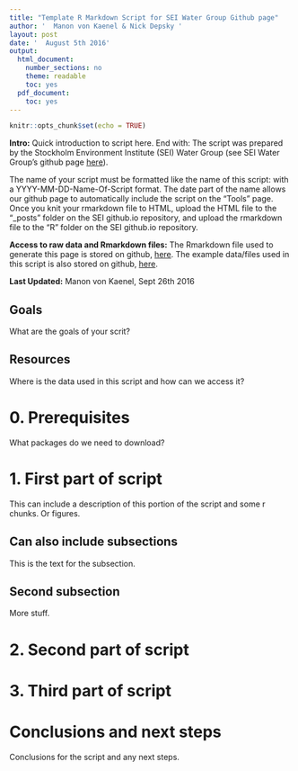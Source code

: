 ---
title: "Template R Markdown Script for SEI Water Group Github page"
author: '  Manon von Kaenel & Nick Depsky '
layout: post
date: '  August 5th 2016'
output:
  html_document:
    number_sections: no
    theme: readable
    toc: yes
  pdf_document:
    toc: yes
---

```{r setup, include=FALSE}
knitr::opts_chunk$set(echo = TRUE)
```
 
**Intro:** Quick introduction to script here. End with: The script was prepared by the Stockholm Environment Institute (SEI) Water Group (see SEI Water Group's github page [here](https://seiwater.github.io/)).

The name of your script must be formatted like the name of this script: with a YYYY-MM-DD-Name-Of-Script format. The date part of the name allows our github page to automatically include the script on the "Tools" page. Once you knit your rmarkdown file to HTML, upload the HTML file to the "_posts" folder on the SEI github.io repository, and upload the rmarkdown file to the "R" folder on the SEI github.io repository.

**Access to raw data and Rmarkdown files:** The Rmarkdown file used to generate this page is stored on github, [here](https://github.com/seiwater/seiwater.github.io/tree/master/R). The example data/files used in this script is also stored on github, [here](https://github.com/seiwater/Raw-Data/raw/master/rawclimatedataR.zip). 

**Last Updated:** Manon von Kaenel, Sept 26th 2016

## Goals 
What are the goals of your scrit? 

## Resources
Where is the data used in this script and how can we access it?

# 0. Prerequisites
What packages do we need to download?

# 1. First part of script

This can include a description of this portion of the script and some r chunks. Or figures.

## Can also include subsections

This is the text for the subsection.

## Second subsection

More stuff.

# 2. Second part of script

# 3. Third part of script

# Conclusions and next steps

Conclusions for the script and any next steps.